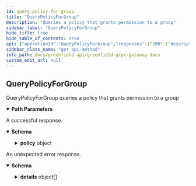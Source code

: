 ```yaml
---
id: query-policy-for-group
title: "QueryPolicyForGroup"
description: "Queries a policy that grants permission to a group"
sidebar_label: "QueryPolicyForGroup"
hide_title: true
hide_table_of_contents: true
api: {"operationId":"QueryPolicyForGroup","responses":{"200":{"description":"A successful response.","content":{"*/*":{"schema":{"type":"object","properties":{"policy":{"type":"object","properties":{"id":{"type":"string","title":"id is an unique u256 sequence for each policy. It also be used as NFT tokenID"},"principal":{"title":"principal defines the accounts/group which the permission grants to","type":"object","properties":{"type":{"type":"string","enum":["PRINCIPAL_TYPE_UNSPECIFIED","PRINCIPAL_TYPE_GNFD_ACCOUNT","PRINCIPAL_TYPE_GNFD_GROUP"],"default":"PRINCIPAL_TYPE_UNSPECIFIED","description":"PrincipalType refers to the identity type of system users or entities.\nIn Greenfield, it usually refers to accounts or groups."},"value":{"type":"string","title":"When the type is an account, its value is sdk.AccAddress().String();\nwhen the type is a group, its value is math.Uint().String()"}},"description":"Principal define the roles that can grant permissions. Currently, it can be account or group."},"resource_type":{"title":"resource_type defines the type of resource that grants permission for","type":"string","enum":["RESOURCE_TYPE_UNSPECIFIED","RESOURCE_TYPE_BUCKET","RESOURCE_TYPE_OBJECT","RESOURCE_TYPE_GROUP"],"default":"RESOURCE_TYPE_UNSPECIFIED"},"resource_id":{"type":"string","title":"resource_id defines the bucket/object/group id of the resource that grants permission for"},"statements":{"type":"array","items":{"type":"object","properties":{"effect":{"title":"effect define the impact of permissions, which can be Allow/Deny","type":"string","enum":["EFFECT_UNSPECIFIED","EFFECT_ALLOW","EFFECT_DENY"],"default":"EFFECT_UNSPECIFIED"},"actions":{"type":"array","items":{"type":"string","enum":["ACTION_UNSPECIFIED","ACTION_UPDATE_BUCKET_INFO","ACTION_DELETE_BUCKET","ACTION_CREATE_OBJECT","ACTION_DELETE_OBJECT","ACTION_COPY_OBJECT","ACTION_GET_OBJECT","ACTION_EXECUTE_OBJECT","ACTION_LIST_OBJECT","ACTION_UPDATE_GROUP_MEMBER","ACTION_DELETE_GROUP","ACTION_UPDATE_OBJECT_INFO","ACTION_TYPE_ALL"],"default":"ACTION_UNSPECIFIED","title":"ActionType defines the operations you can execute in greenfield storage network"},"description":"action_type define the operation type you can act. greenfield defines a set of permission\nthat you can specify in a permissionInfo. see ActionType enum for detail."},"resources":{"type":"array","items":{"type":"string"},"description":"CAN ONLY USED IN bucket level. Support fuzzy match and limit to 5\nIf no sub-resource is specified in a statement, then all objects in the bucket are accessible by the principal.\nHowever, if the sub-resource is defined as 'bucket/test_*,' in the statement, then only objects with a 'test_'\nprefix can be accessed by the principal."},"expiration_time":{"type":"string","format":"date-time","description":"expiration_time defines how long the permission is valid. If not explicitly specified, it means it will not expire."},"limit_size":{"description":"limit_size defines the total data size that is allowed to operate. If not explicitly specified, it means it will not limit.","type":"object","properties":{"value":{"type":"string","format":"uint64","description":"The uint64 value."}}}}},"title":"statements defines the details content of the permission, including effect/actions/sub-resources"},"expiration_time":{"type":"string","format":"date-time","title":"expiration_time defines the whole expiration time of all the statements.\nNotices: Its priority is higher than the expiration time inside the Statement"}}}}}}}},"default":{"description":"An unexpected error response.","content":{"*/*":{"schema":{"type":"object","properties":{"error":{"type":"string"},"code":{"type":"integer","format":"int32"},"message":{"type":"string"},"details":{"type":"array","items":{"type":"object","properties":{"type_url":{"type":"string"},"value":{"type":"string","format":"byte"}}}}}}}}}},"parameters":[{"name":"resource","in":"path","required":true,"schema":{"type":"string"}},{"name":"principal_group_id","in":"path","required":true,"schema":{"type":"string"}}],"tags":["Query"],"description":"Queries a policy that grants permission to a group","method":"get","path":"/greenfield/storage/policy_for_group/{resource}/{principal_group_id}","servers":[{"url":"https://gnfd-testnet-fullnode-tendermint-us.bnbchain.org"}],"info":{"title":"Greenfield - gRPC Gateway docs","description":"A REST interface for state queries","version":"1.0.0"},"postman":{"name":"Queries a policy that grants permission to a group","description":{"type":"text/plain"},"url":{"path":["greenfield","storage","policy_for_group",":resource",":principal_group_id"],"host":["{{baseUrl}}"],"query":[],"variable":[{"disabled":false,"description":{"content":"(Required) ","type":"text/plain"},"type":"any","value":"","key":"resource"},{"disabled":false,"description":{"content":"(Required) ","type":"text/plain"},"type":"any","value":"","key":"principal_group_id"}]},"header":[{"key":"Accept","value":"*/*"}],"method":"GET"}}
sidebar_class_name: "get api-method"
info_path: docs/greenfield-api/greenfield-grpc-gateway-docs
custom_edit_url: null
---
```



## QueryPolicyForGroup

QueryPolicyForGroup queries a policy that grants permission to a group

<details style={{"marginBottom":"1rem"}} data-collapsed={false} open={true}><summary style={{}}><strong>Path Parameters</strong></summary><div><ul><ParamsItem className={"paramsItem"} param={{"name":"resource","in":"path","required":true,"schema":{"type":"string"}}}></ParamsItem><ParamsItem className={"paramsItem"} param={{"name":"principal_group_id","in":"path","required":true,"schema":{"type":"string"}}}></ParamsItem></ul></div></details><div><ApiTabs><TabItem label={"200"} value={"200"}><div>

A successful response.

</div><div><MimeTabs schemaType={"response"}><TabItem label={"*/*"} value={"*/*"}><SchemaTabs><TabItem label={"Schema"} value={"Schema"}><details style={{}} data-collapsed={false} open={true}><summary style={{"textAlign":"left"}}><strong>Schema</strong></summary><div style={{"textAlign":"left","marginLeft":"1rem"}}></div><ul style={{"marginLeft":"1rem"}}><SchemaItem collapsible={true} className={"schemaItem"}><details style={{}}><summary style={{}}><strong>policy</strong><span style={{"opacity":"0.6"}}> object</span></summary><div style={{"marginLeft":"1rem"}}><SchemaItem collapsible={false} name={"id"} required={false} schemaName={"id is an unique u256 sequence for each policy. It also be used as NFT tokenID"} qualifierMessage={undefined} schema={{"type":"string","title":"id is an unique u256 sequence for each policy. It also be used as NFT tokenID"}}></SchemaItem><SchemaItem collapsible={true} className={"schemaItem"}><details style={{}}><summary style={{}}><strong>principal</strong><span style={{"opacity":"0.6"}}> object</span></summary><div style={{"marginLeft":"1rem"}}><div style={{"marginTop":".5rem","marginBottom":".5rem"}}>

Principal define the roles that can grant permissions. Currently, it can be account or group.

</div><SchemaItem collapsible={false} name={"type"} required={false} schemaName={"string"} qualifierMessage={"**Possible values:** [`PRINCIPAL_TYPE_UNSPECIFIED`, `PRINCIPAL_TYPE_GNFD_ACCOUNT`, `PRINCIPAL_TYPE_GNFD_GROUP`]"} schema={{"type":"string","enum":["PRINCIPAL_TYPE_UNSPECIFIED","PRINCIPAL_TYPE_GNFD_ACCOUNT","PRINCIPAL_TYPE_GNFD_GROUP"],"default":"PRINCIPAL_TYPE_UNSPECIFIED","description":"PrincipalType refers to the identity type of system users or entities.\nIn Greenfield, it usually refers to accounts or groups."}}></SchemaItem><SchemaItem collapsible={false} name={"value"} required={false} schemaName={"When the type is an account, its value is sdk.AccAddress().String();\nwhen the type is a group, its value is math.Uint().String()"} qualifierMessage={undefined} schema={{"type":"string","title":"When the type is an account, its value is sdk.AccAddress().String();\nwhen the type is a group, its value is math.Uint().String()"}}></SchemaItem></div></details></SchemaItem><SchemaItem collapsible={false} name={"resource_type"} required={false} schemaName={"resource_type defines the type of resource that grants permission for"} qualifierMessage={"**Possible values:** [`RESOURCE_TYPE_UNSPECIFIED`, `RESOURCE_TYPE_BUCKET`, `RESOURCE_TYPE_OBJECT`, `RESOURCE_TYPE_GROUP`]"} schema={{"title":"resource_type defines the type of resource that grants permission for","type":"string","enum":["RESOURCE_TYPE_UNSPECIFIED","RESOURCE_TYPE_BUCKET","RESOURCE_TYPE_OBJECT","RESOURCE_TYPE_GROUP"],"default":"RESOURCE_TYPE_UNSPECIFIED"}}></SchemaItem><SchemaItem collapsible={false} name={"resource_id"} required={false} schemaName={"resource_id defines the bucket/object/group id of the resource that grants permission for"} qualifierMessage={undefined} schema={{"type":"string","title":"resource_id defines the bucket/object/group id of the resource that grants permission for"}}></SchemaItem><SchemaItem collapsible={true} className={"schemaItem"}><details style={{}}><summary style={{}}><strong>statements</strong><span style={{"opacity":"0.6"}}> object[]</span></summary><div style={{"marginLeft":"1rem"}}><li><div style={{"fontSize":"var(--ifm-code-font-size)","opacity":"0.6","marginLeft":"-.5rem","paddingBottom":".5rem"}}>Array [</div></li><SchemaItem collapsible={false} name={"effect"} required={false} schemaName={"effect define the impact of permissions, which can be Allow/Deny"} qualifierMessage={"**Possible values:** [`EFFECT_UNSPECIFIED`, `EFFECT_ALLOW`, `EFFECT_DENY`]"} schema={{"title":"effect define the impact of permissions, which can be Allow/Deny","type":"string","enum":["EFFECT_UNSPECIFIED","EFFECT_ALLOW","EFFECT_DENY"],"default":"EFFECT_UNSPECIFIED"}}></SchemaItem><SchemaItem collapsible={false} name={"actions"} required={false} schemaName={"ActionType defines the operations you can execute in greenfield storage network[]"} qualifierMessage={"**Possible values:** [`ACTION_UNSPECIFIED`, `ACTION_UPDATE_BUCKET_INFO`, `ACTION_DELETE_BUCKET`, `ACTION_CREATE_OBJECT`, `ACTION_DELETE_OBJECT`, `ACTION_COPY_OBJECT`, `ACTION_GET_OBJECT`, `ACTION_EXECUTE_OBJECT`, `ACTION_LIST_OBJECT`, `ACTION_UPDATE_GROUP_MEMBER`, `ACTION_DELETE_GROUP`, `ACTION_UPDATE_OBJECT_INFO`, `ACTION_TYPE_ALL`]"} schema={{"type":"array","items":{"type":"string","enum":["ACTION_UNSPECIFIED","ACTION_UPDATE_BUCKET_INFO","ACTION_DELETE_BUCKET","ACTION_CREATE_OBJECT","ACTION_DELETE_OBJECT","ACTION_COPY_OBJECT","ACTION_GET_OBJECT","ACTION_EXECUTE_OBJECT","ACTION_LIST_OBJECT","ACTION_UPDATE_GROUP_MEMBER","ACTION_DELETE_GROUP","ACTION_UPDATE_OBJECT_INFO","ACTION_TYPE_ALL"],"default":"ACTION_UNSPECIFIED","title":"ActionType defines the operations you can execute in greenfield storage network"},"description":"action_type define the operation type you can act. greenfield defines a set of permission\nthat you can specify in a permissionInfo. see ActionType enum for detail."}}></SchemaItem><SchemaItem collapsible={false} name={"resources"} required={false} schemaName={"string[]"} qualifierMessage={undefined} schema={{"type":"array","items":{"type":"string"},"description":"CAN ONLY USED IN bucket level. Support fuzzy match and limit to 5\nIf no sub-resource is specified in a statement, then all objects in the bucket are accessible by the principal.\nHowever, if the sub-resource is defined as 'bucket/test_*,' in the statement, then only objects with a 'test_'\nprefix can be accessed by the principal."}}></SchemaItem><SchemaItem collapsible={false} name={"expiration_time"} required={false} schemaName={"date-time"} qualifierMessage={undefined} schema={{"type":"string","format":"date-time","description":"expiration_time defines how long the permission is valid. If not explicitly specified, it means it will not expire."}}></SchemaItem><SchemaItem collapsible={true} className={"schemaItem"}><details style={{}}><summary style={{}}><strong>limit_size</strong><span style={{"opacity":"0.6"}}> object</span></summary><div style={{"marginLeft":"1rem"}}><div style={{"marginTop":".5rem","marginBottom":".5rem"}}>

limit_size defines the total data size that is allowed to operate. If not explicitly specified, it means it will not limit.

</div><SchemaItem collapsible={false} name={"value"} required={false} schemaName={"uint64"} qualifierMessage={undefined} schema={{"type":"string","format":"uint64","description":"The uint64 value."}}></SchemaItem></div></details></SchemaItem><li><div style={{"fontSize":"var(--ifm-code-font-size)","opacity":"0.6","marginLeft":"-.5rem"}}>]</div></li></div></details></SchemaItem><SchemaItem collapsible={false} name={"expiration_time"} required={false} schemaName={"date-time"} qualifierMessage={undefined} schema={{"type":"string","format":"date-time","title":"expiration_time defines the whole expiration time of all the statements.\nNotices: Its priority is higher than the expiration time inside the Statement"}}></SchemaItem></div></details></SchemaItem></ul></details></TabItem><TabItem label={"Example (from schema)"} value={"Example (from schema)"}><ResponseSamples responseExample={"{\n  \"policy\": {\n    \"id\": \"string\",\n    \"principal\": {\n      \"type\": \"PRINCIPAL_TYPE_UNSPECIFIED\",\n      \"value\": \"string\"\n    },\n    \"resource_type\": \"RESOURCE_TYPE_UNSPECIFIED\",\n    \"resource_id\": \"string\",\n    \"statements\": [\n      {\n        \"effect\": \"EFFECT_UNSPECIFIED\",\n        \"actions\": [\n          \"ACTION_UNSPECIFIED\"\n        ],\n        \"resources\": [\n          \"string\"\n        ],\n        \"expiration_time\": \"2023-06-14T14:12:44.867Z\",\n        \"limit_size\": {\n          \"value\": \"string\"\n        }\n      }\n    ],\n    \"expiration_time\": \"2023-06-14T14:12:44.867Z\"\n  }\n}"} language={"json"}></ResponseSamples></TabItem></SchemaTabs></TabItem></MimeTabs></div></TabItem><TabItem label={"default"} value={"default"}><div>

An unexpected error response.

</div><div><MimeTabs schemaType={"response"}><TabItem label={"*/*"} value={"*/*"}><SchemaTabs><TabItem label={"Schema"} value={"Schema"}><details style={{}} data-collapsed={false} open={true}><summary style={{"textAlign":"left"}}><strong>Schema</strong></summary><div style={{"textAlign":"left","marginLeft":"1rem"}}></div><ul style={{"marginLeft":"1rem"}}><SchemaItem collapsible={false} name={"error"} required={false} schemaName={"string"} qualifierMessage={undefined} schema={{"type":"string"}}></SchemaItem><SchemaItem collapsible={false} name={"code"} required={false} schemaName={"int32"} qualifierMessage={undefined} schema={{"type":"integer","format":"int32"}}></SchemaItem><SchemaItem collapsible={false} name={"message"} required={false} schemaName={"string"} qualifierMessage={undefined} schema={{"type":"string"}}></SchemaItem><SchemaItem collapsible={true} className={"schemaItem"}><details style={{}}><summary style={{}}><strong>details</strong><span style={{"opacity":"0.6"}}> object[]</span></summary><div style={{"marginLeft":"1rem"}}><li><div style={{"fontSize":"var(--ifm-code-font-size)","opacity":"0.6","marginLeft":"-.5rem","paddingBottom":".5rem"}}>Array [</div></li><SchemaItem collapsible={false} name={"type_url"} required={false} schemaName={"string"} qualifierMessage={undefined} schema={{"type":"string"}}></SchemaItem><SchemaItem collapsible={false} name={"value"} required={false} schemaName={"byte"} qualifierMessage={undefined} schema={{"type":"string","format":"byte"}}></SchemaItem><li><div style={{"fontSize":"var(--ifm-code-font-size)","opacity":"0.6","marginLeft":"-.5rem"}}>]</div></li></div></details></SchemaItem></ul></details></TabItem><TabItem label={"Example (from schema)"} value={"Example (from schema)"}><ResponseSamples responseExample={"{\n  \"error\": \"string\",\n  \"code\": 0,\n  \"message\": \"string\",\n  \"details\": [\n    {\n      \"type_url\": \"string\",\n      \"value\": \"string\"\n    }\n  ]\n}"} language={"json"}></ResponseSamples></TabItem></SchemaTabs></TabItem></MimeTabs></div></TabItem></ApiTabs></div>
      